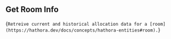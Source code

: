 ## Get Room Info

{`Retreive current and historical allocation data for a [room](https://hathora.dev/docs/concepts/hathora-entities#room).`}